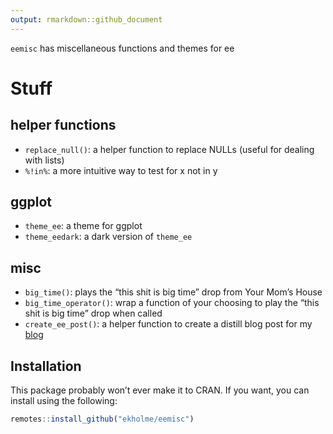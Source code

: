 ```yaml
---
output: rmarkdown::github_document
---
```


`eemisc` has miscellaneous functions and themes for ee

# Stuff

## helper functions

- `replace_null()`: a helper function to replace NULLs (useful for dealing with lists)
- `%!in%`: a more intuitive way to test for x not in y

## ggplot

- `theme_ee`: a theme for ggplot
- `theme_eedark`: a dark version of `theme_ee`

## misc

- `big_time()`: plays the "this shit is big time" drop from Your Mom's House
- `big_time_operator()`: wrap a function of your choosing to play the "this shit is big time" drop when called
- `create_ee_post()`: a helper function to create a distill blog post for my [blog](www.ericekholm.com/blog/)

## Installation

This package probably won't ever make it to CRAN. If you want, you can install using the following:

```r
remotes::install_github("ekholme/eemisc")
```

